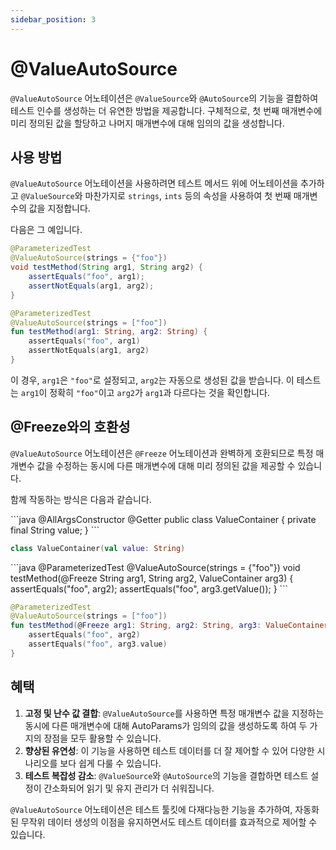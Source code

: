 ```yaml
---
sidebar_position: 3
---
```



# @ValueAutoSource

`@ValueAutoSource` 어노테이션은 `@ValueSource`와 `@AutoSource`의 기능을 결합하여 테스트 인수를 생성하는 더 유연한 방법을 제공합니다. 구체적으로, 첫 번째 매개변수에 미리 정의된 값을 할당하고 나머지 매개변수에 대해 임의의 값을 생성합니다.

## 사용 방법

`@ValueAutoSource` 어노테이션을 사용하려면 테스트 메서드 위에 어노테이션을 추가하고 `@ValueSource`와 마찬가지로 `strings`, `ints` 등의 속성을 사용하여 첫 번째 매개변수의 값을 지정합니다.

다음은 그 예입니다.

<JavaKotlinCodeBlock>

```java
@ParameterizedTest
@ValueAutoSource(strings = {"foo"})
void testMethod(String arg1, String arg2) {
    assertEquals("foo", arg1);
    assertNotEquals(arg1, arg2);
}
```

```kotlin
@ParameterizedTest
@ValueAutoSource(strings = ["foo"])
fun testMethod(arg1: String, arg2: String) {
    assertEquals("foo", arg1)
    assertNotEquals(arg1, arg2)
}
```
</JavaKotlinCodeBlock>

이 경우, `arg1`은 `"foo"`로 설정되고, `arg2`는 자동으로 생성된 값을 받습니다. 이 테스트는 `arg1`이 정확히 `"foo"`이고 `arg2`가 `arg1`과 다르다는 것을 확인합니다.

## @Freeze와의 호환성

`@ValueAutoSource` 어노테이션은 `@Freeze` 어노테이션과 완벽하게 호환되므로 특정 매개변수 값을 수정하는 동시에 다른 매개변수에 대해 미리 정의된 값을 제공할 수 있습니다.

함께 작동하는 방식은 다음과 같습니다.

<JavaKotlinCodeBlock>
```java
@AllArgsConstructor
@Getter
public class ValueContainer {
    private final String value;
}
```

```kotlin
class ValueContainer(val value: String)
```
</JavaKotlinCodeBlock>

<JavaKotlinCodeBlock>
```java
@ParameterizedTest
@ValueAutoSource(strings = {"foo"})
void testMethod(@Freeze String arg1, String arg2, ValueContainer arg3) {
    assertEquals("foo", arg2);
    assertEquals("foo", arg3.getValue());
}
```

```kotlin
@ParameterizedTest
@ValueAutoSource(strings = ["foo"])
fun testMethod(@Freeze arg1: String, arg2: String, arg3: ValueContainer) {
    assertEquals("foo", arg2)
    assertEquals("foo", arg3.value)
}
```
</JavaKotlinCodeBlock>

## 혜택

1. **고정 및 난수 값 결합**: `@ValueAutoSource`를 사용하면 특정 매개변수 값을 지정하는 동시에 다른 매개변수에 대해 AutoParams가 임의의 값을 생성하도록 하여 두 가지의 장점을 모두 활용할 수 있습니다.
1. **향상된 유연성**: 이 기능을 사용하면 테스트 데이터를 더 잘 제어할 수 있어 다양한 시나리오를 보다 쉽게 ​​다룰 수 있습니다.
1. **테스트 복잡성 감소**: `@ValueSource`와 `@AutoSource`의 기능을 결합하면 테스트 설정이 간소화되어 읽기 및 유지 관리가 더 쉬워집니다.

`@ValueAutoSource` 어노테이션은 테스트 툴킷에 다재다능한 기능을 추가하여, 자동화된 무작위 데이터 생성의 이점을 유지하면서도 테스트 데이터를 효과적으로 제어할 수 있습니다.
